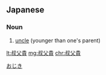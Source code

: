 ==Japanese==
{{ja-kanjitab|yomi=irr|sort=おじき}}

===Noun===
{{ja-noun|おじき}}

# [[uncle]] (younger than one's parent)

[[Category:ja:Family|おじき]]

[[lt:叔父貴]]
[[mg:叔父貴]]
[[chr:叔父貴]]